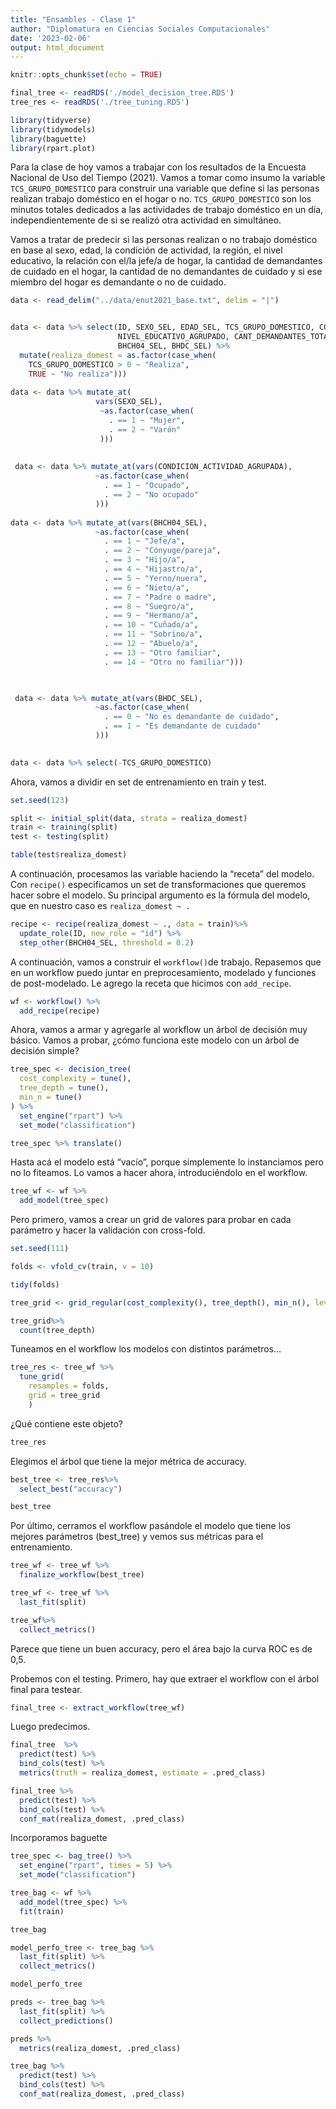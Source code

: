 ```yaml
---
title: "Ensambles - Clase 1"
author: "Diplomatura en Ciencias Sociales Computacionales"
date: '2023-02-06'
output: html_document
---
```


```r
knitr::opts_chunk$set(echo = TRUE)

final_tree <- readRDS('./model_decision_tree.RDS')
tree_res <- readRDS('./tree_tuning.RDS')

library(tidyverse)
library(tidymodels)
library(baguette)
library(rpart.plot)

```

Para la clase de hoy vamos a trabajar con los resultados de la Encuesta Nacional de Uso del Tiempo (2021). Vamos a tomar como insumo la variable `TCS_GRUPO_DOMESTICO` para construir una variable que define si las personas realizan trabajo doméstico en el hogar o no. `TCS_GRUPO_DOMESTICO` son los minutos totales dedicados a las actividades de trabajo doméstico en un día, independientemente de si se realizó otra actividad en simultáneo.

Vamos a tratar de predecir si las personas realizan o no trabajo doméstico en base al sexo, edad, la condición de actividad, la región, el nivel educativo, la relación con el/la jefe/a de hogar, la cantidad de demandantes de cuidado en el hogar, la cantidad de no demandantes de cuidado y si ese miembro del hogar es demandante o no de cuidado.

```r
data <- read_delim("../data/enut2021_base.txt", delim = "|")


data <- data %>% select(ID, SEXO_SEL, EDAD_SEL, TCS_GRUPO_DOMESTICO, CONDICION_ACTIVIDAD_AGRUPADA,   
                        NIVEL_EDUCATIVO_AGRUPADO, CANT_DEMANDANTES_TOTAL, CANT_NODEMANDANTES_TOTAL,
                        BHCH04_SEL, BHDC_SEL) %>% 
  mutate(realiza_domest = as.factor(case_when(
    TCS_GRUPO_DOMESTICO > 0 ~ "Realiza",
    TRUE ~ "No realiza")))
 
data <- data %>% mutate_at(
                   vars(SEXO_SEL), 
                    ~as.factor(case_when(
                      . == 1 ~ "Mujer",
                      . == 2 ~ "Varón"
                    )))
                   
 
 data <- data %>% mutate_at(vars(CONDICION_ACTIVIDAD_AGRUPADA), 
                   ~as.factor(case_when(
                     . == 1 ~ "Ocupado",
                     . == 2 ~ "No ocupado"
                   )))
 
data <- data %>% mutate_at(vars(BHCH04_SEL), 
                   ~as.factor(case_when(
                     . == 1 ~ "Jefe/a",
                     . == 2 ~ "Cónyuge/pareja",
                     . == 3 ~ "Hijo/a",
                     . == 4 ~ "Hijastro/a",
                     . == 5 ~ "Yerno/nuera",
                     . == 6 ~ "Nieto/a",
                     . == 7 ~ "Padre o madre",
                     . == 8 ~ "Suegro/a",
                     . == 9 ~ "Hermano/a",
                     . == 10 ~ "Cuñado/a",
                     . == 11 ~ "Sobrino/a",
                     . == 12 ~ "Abuelo/a",
                     . == 13 ~ "Otro familiar",
                     . == 14 ~ "Otro no familiar")))


 
 data <- data %>% mutate_at(vars(BHDC_SEL), 
                   ~as.factor(case_when(
                     . == 0 ~ "No es demandante de cuidado",
                     . == 1 ~ "Es demandante de cuidado"
                   )))
 

data <- data %>% select(-TCS_GRUPO_DOMESTICO)

```

Ahora, vamos a dividir en set de entrenamiento en train y test.

```r
set.seed(123)

split <- initial_split(data, strata = realiza_domest)
train <- training(split)
test <- testing(split)

table(test$realiza_domest)
```

A continuación, procesamos las variable haciendo la "receta" del modelo. Con `recipe()` especificamos un set de transformaciones que queremos hacer sobre el modelo. Su principal argumento es la fórmula del modelo, que en nuestro caso es `realiza_domest ~ .`

```r
recipe <- recipe(realiza_domest ~ ., data = train)%>%
  update_role(ID, new_role = "id") %>%
  step_other(BHCH04_SEL, threshold = 0.2)
```

A continuación, vamos a construir el `workflow()`de trabajo. Repasemos que en un workflow puedo juntar en preprocesamiento, modelado y funciones de post-modelado. Le agrego la receta que hicimos con `add_recipe`. 

```r
wf <- workflow() %>%
  add_recipe(recipe)
```

Ahora, vamos a armar y agregarle al workflow un árbol de decisión muy básico. Vamos a probar, ¿cómo funciona este modelo con un árbol de decisión simple?

```r
tree_spec <- decision_tree(  
  cost_complexity = tune(),
  tree_depth = tune(),
  min_n = tune()
) %>%
  set_engine("rpart") %>%
  set_mode("classification")

tree_spec %>% translate()
```
Hasta acá el modelo está "vacío", porque simplemente lo instanciamos pero no lo fiteamos. Lo vamos a hacer ahora, introduciéndolo en el workflow.

```r
tree_wf <- wf %>%
  add_model(tree_spec)
```


Pero primero, vamos a crear un grid de valores para probar en cada parámetro y hacer la validación con cross-fold. 

```r
set.seed(111)

folds <- vfold_cv(train, v = 10)

tidy(folds)

tree_grid <- grid_regular(cost_complexity(), tree_depth(), min_n(), levels = 4)

tree_grid%>% 
  count(tree_depth)
```

Tuneamos en el workflow los modelos con distintos parámetros... 

```r

tree_res <- tree_wf %>%
  tune_grid(
    resamples = folds,
    grid = tree_grid
    )

```

¿Qué contiene este objeto?

```r
tree_res
```

Elegimos el árbol que tiene la mejor métrica de accuracy. 

```r
best_tree <- tree_res%>%
  select_best("accuracy")

best_tree
```

Por último, cerramos el workflow pasándole el modelo que tiene los mejores parámetros (best_tree) y vemos sus métricas para el entrenamiento. 

```r
tree_wf <- tree_wf %>% 
  finalize_workflow(best_tree)

tree_wf <- tree_wf %>%
  last_fit(split)

tree_wf%>% 
  collect_metrics()
```

Parece que tiene un buen accuracy, pero el área bajo la curva ROC es de 0,5. 

Probemos con el testing. Primero, hay que extraer el workflow con el árbol final para testear. 

```r
final_tree <- extract_workflow(tree_wf)
```

Luego predecimos. 

```r
final_tree  %>% 
  predict(test) %>%
  bind_cols(test) %>%
  metrics(truth = realiza_domest, estimate = .pred_class)
```

```r
final_tree %>%
  predict(test) %>%
  bind_cols(test) %>%
  conf_mat(realiza_domest, .pred_class)
```

Incorporamos baguette

```r
tree_spec <- bag_tree() %>%
  set_engine("rpart", times = 5) %>%
  set_mode("classification")

```

```r
tree_bag <- wf %>%
  add_model(tree_spec) %>%
  fit(train)

tree_bag
```

```r
model_perfo_tree <- tree_bag %>%
  last_fit(split) %>% 
  collect_metrics()

model_perfo_tree
```

```r
preds <- tree_bag %>%
  last_fit(split) %>% 
  collect_predictions()

preds %>%
  metrics(realiza_domest, .pred_class)
```

```r
tree_bag %>%
  predict(test) %>%
  bind_cols(test) %>%
  conf_mat(realiza_domest, .pred_class)
```

